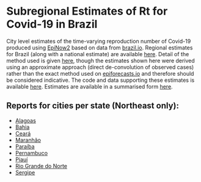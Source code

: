 
# Subregional Estimates of Rt for Covid-19 in Brazil

City level estimates of the time-varying reproduction number of Covid-19 produced using [EpiNow2](epiforecasts.io/EpiNow2) based on data from [brazil.io](https://brasil.io/home/). Regional estimates for Brazil (along with a national estimate) are available [here](https://epiforecasts.io/covid/posts/national/brazil/). Detail of the method used is given [here](https://epiforecasts.io/covid/methods.html), though the estimates shown here were derived using an approximate approach (direct de-convolution of observed cases) rather than the exact method used on [epiforecasts.io](https://epiforecasts.io/covid) and therefore should be considered indicative. The code and data supporting these estimates is available [here](https://github.com/epiforecasts/covid-rt-brazil-subregional). Estimates are available in a summarised form [here](https://github.com/epiforecasts/covid-rt-brazil-subregional/tree/master/data/rt).


## Reports for cities per state (Northeast only):

- [Alagoas](https://marcuswac.github.io/covid-rt-brazil-subregional/states/AL/)
- [Bahia](https://marcuswac.github.io/covid-rt-brazil-subregional/states/BA/)
- [Ceará](https://marcuswac.github.io/covid-rt-brazil-subregional/states/CE/)
- [Maranhão](https://marcuswac.github.io/covid-rt-brazil-subregional/states/MA/)
- [Paraíba](https://marcuswac.github.io/covid-rt-brazil-subregional/states/PB/)
- [Pernambuco](https://marcuswac.github.io/covid-rt-brazil-subregional/states/PE/)
- [Piauí](https://marcuswac.github.io/covid-rt-brazil-subregional/states/PI/)
- [Rio Grande do Norte](https://marcuswac.github.io/covid-rt-brazil-subregional/states/RN/)
- [Sergipe](https://marcuswac.github.io/covid-rt-brazil-subregional/states/SE/)
